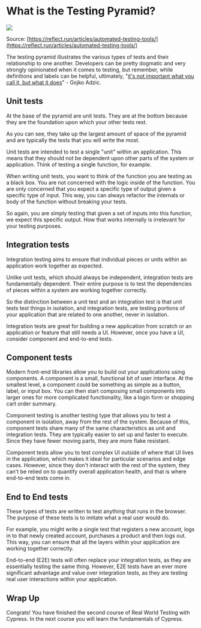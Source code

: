 # What is the Testing Pyramid?

![](/images/testing-foundations/automated-tools-pyramid.png)

Source: [https://reflect.run/articles/automated-testing-tools/](https://reflect.run/articles/automated-testing-tools/)

The testing pyramid illustrates the various types of tests and their relationship to one another. Developers can be pretty dogmatic and very strongly opinionated when it comes to testing, but remember, while definitions and labels can be helpful, ultimately, "[it's not important what you call it, but what it does](https://web.archive.org/web/20150104002755/http://gojko.net/2011/01/12/the-false-dichotomy-of-tests)" - Gojko Adzic.

## Unit tests

At the base of the pyramid are unit tests. They are at the bottom because they are the foundation upon which your other tests rest.

As you can see, they take up the largest amount of space of the pyramid and are typically the tests that you will write the most.

Unit tests are intended to test a single "unit" within an application. This means that they should not be dependent upon other parts of the system or application. Think of testing a single function, for example.

When writing unit tests, you want to think of the function you are testing as a black box. You are not concerned with the logic inside of the function. You are only concerned that you expect a specific type of output given a specific type of input. This way, you can always refactor the internals or body of the function without breaking your tests.

So again, you are simply testing that given a set of inputs into this function, we expect this specific output. How that works internally is irrelevant for your testing purposes.

## Integration tests

Integration testing aims to ensure that individual pieces or units within an application work together as expected.

Unlike unit tests, which should always be independent, integration tests are fundamentally dependent. Their entire purpose is to test the dependencies of pieces within a system are working together correctly.

So the distinction between a unit test and an integration test is that unit tests test things in isolation, and integration tests, are testing portions of your application that are related to one another, never in isolation.

Integration tests are great for building a new application from scratch or an application or feature that still needs a UI. However, once you have a UI, consider component and end-to-end tests.

## Component tests

Modern front-end libraries allow you to build out your applications using components. A component is a small, functional bit of user interface. At the smallest level, a component could be something as simple as a button, label, or input box. You can then start composing small components into larger ones for more complicated functionality, like a login form or shopping cart order summary.

Component testing is another testing type that allows you to test a component in isolation, away from the rest of the system. Because of this, component tests share many of the same characteristics as unit and integration tests. They are typically easier to set up and faster to execute. Since they have fewer moving parts, they are more flake resistant.

Component tests allow you to test complex UI outside of where that UI lives in the application, which makes it ideal for particular scenarios and edge cases. However, since they don't interact with the rest of the system, they can't be relied on to quantify overall application health, and that is where end-to-end tests come in.

## End to End tests

These types of tests are written to test anything that runs in the browser. The purpose of these tests is to imitate what a real user would do.

For example, you might write a single test that registers a new account, logs in to that newly created account, purchases a product and then logs out. This way, you can ensure that all the layers within your application are working together correctly.

End-to-end (E2E) tests will often replace your integration tests, as they are essentially testing the same thing. However, E2E tests have an ever more significant advantage and value over integration tests, as they are testing real user interactions within your application.

## Wrap Up

Congrats! You have finished the second course of Real World Testing with Cypress. In the next course you will learn the fundamentals of Cypress.
